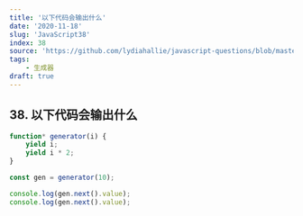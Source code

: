 ```yaml
---
title: '以下代码会输出什么'
date: '2020-11-18'
slug: 'JavaScript38'
index: 38
source: 'https://github.com/lydiahallie/javascript-questions/blob/master/zh-CN/README-zh_CN.md#44-%E8%BE%93%E5%87%BA%E6%98%AF%E4%BB%80%E4%B9%88'
tags:
    - 生成器
draft: true
---
```


## 38. 以下代码会输出什么

```js:index.js
function* generator(i) {
	yield i;
	yield i * 2;
}

const gen = generator(10);

console.log(gen.next().value);
console.log(gen.next().value);
```
